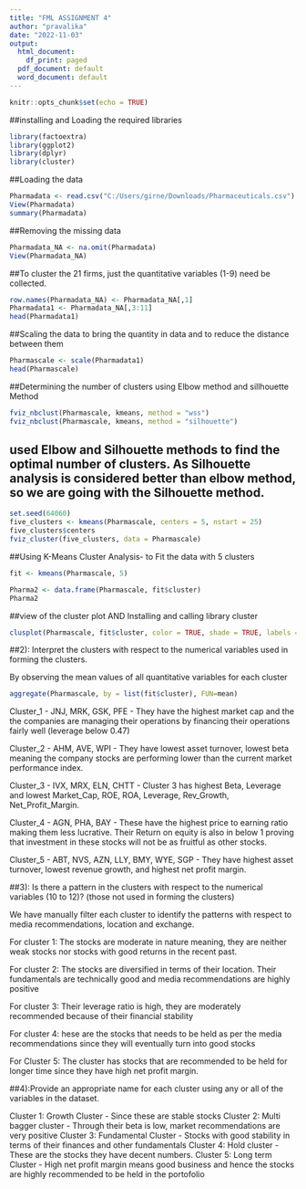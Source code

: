 ---
title: "FML ASSIGNMENT 4"
author: "pravalika"
date: "2022-11-03"
output:
  html_document:
    df_print: paged
  pdf_document: default
  word_document: default
---

```{r setup, include=FALSE}
knitr::opts_chunk$set(echo = TRUE)
```

##installing and Loading the required libraries
```{r, warning=FALSE}
library(factoextra)
library(ggplot2)
library(dplyr)
library(cluster)
```
##Loading the data
```{r}
Pharmadata <- read.csv("C:/Users/girne/Downloads/Pharmaceuticals.csv")
View(Pharmadata)
summary(Pharmadata)
```
##Removing the missing data
```{r}
Pharmadata_NA <- na.omit(Pharmadata)
View(Pharmadata_NA)
```
##To cluster the 21 firms, just the quantitative variables (1-9) need be collected.
```{r}
row.names(Pharmadata_NA) <- Pharmadata_NA[,1]
Pharmadata1 <- Pharmadata_NA[,3:11]
head(Pharmadata1)
```
##Scaling the data to bring the quantity in data and to reduce the distance between them
```{r}
Pharmascale <- scale(Pharmadata1)
head(Pharmascale)
```
##Determining the number of clusters using Elbow method and sillhouette Method
```{r}
fviz_nbclust(Pharmascale, kmeans, method = "wss")
fviz_nbclust(Pharmascale, kmeans, method = "silhouette")
```

## used Elbow and Silhouette methods to find the optimal number of clusters. As Silhouette analysis is considered better than elbow method, so we are going with the Silhouette method.

```{r}
set.seed(64060)
five_clusters <- kmeans(Pharmascale, centers = 5, nstart = 25)
five_clusters$centers
fviz_cluster(five_clusters, data = Pharmascale)
```

##Using K-Means Cluster Analysis-  to Fit the data with 5 clusters


```{r}
fit <- kmeans(Pharmascale, 5)
```


```{r}
Pharma2 <- data.frame(Pharmascale, fit$cluster)
Pharma2
```
##view of the cluster plot AND Installing and calling library cluster
```{r}
clusplot(Pharmascale, fit$cluster, color = TRUE, shade = TRUE, labels = 2, lines =0)
```

##2): Interpret the clusters with respect to the numerical variables used in forming the clusters.

By observing the mean values of all quantitative variables for each cluster

```{r}
aggregate(Pharmascale, by = list(fit$cluster), FUN=mean)
```


Cluster_1 - JNJ, MRK, GSK, PFE - They have the highest market cap and the the companies are managing their operations by financing their operations fairly well (leverage below 0.47)

Cluster_2 - AHM, AVE, WPI - They have lowest asset turnover, lowest beta meaning the company stocks are performing lower than the current market performance index. 

Cluster_3 - IVX, MRX, ELN, CHTT - Cluster 3 has highest Beta, Leverage and lowest Market_Cap, ROE, ROA, Leverage, Rev_Growth, Net_Profit_Margin.

Cluster_4 - AGN, PHA, BAY - These have the highest price to earning ratio making them less lucrative. Their Return on equity is also in below 1 proving that investment in these stocks will not be as fruitful as other stocks.  

Cluster_5 - ABT, NVS, AZN, LLY, BMY, WYE, SGP - They have highest asset turnover, lowest revenue growth, and highest net profit margin. 

##3): Is there a pattern in the clusters with respect to the numerical variables (10 to 12)? (those not used in forming the clusters) 

We have manually filter each cluster to identify the patterns with respect to media recommendations, location and exchange. 

For cluster 1: The stocks are moderate in nature meaning, they are neither weak stocks nor stocks with good returns in the recent past. 

For cluster 2: The stocks are diversified in terms of their location. Their fundamentals are technically good and media recommendations are highly positive

For cluster 3: Their leverage ratio is high, they are moderately recommended because of their financial stability 

For cluster 4: hese are the stocks that needs to be held as per the media recommendations since they will eventually turn into good stocks  

For Cluster 5: The cluster has stocks that are recommended to be held for longer time since they have high net profit margin. 

##4):Provide an appropriate name for each cluster using any or all of the variables in the dataset. 

Cluster 1: Growth Cluster - Since these are stable stocks 
Cluster 2: Multi bagger cluster - Through their beta is low, market recommendations are very positive
Cluster 3: Fundamental Cluster - Stocks with good stability in terms of their finances and other fundamentals
Cluster 4: Hold cluster - These are the stocks they have decent numbers. 
Cluster 5: Long term Cluster - High net profit margin means good business and hence the stocks are highly recommended to be held in the portofolio 